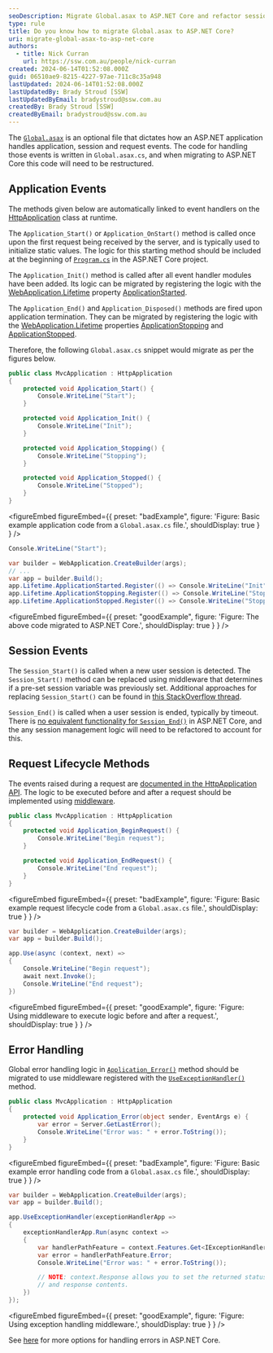 ```yaml
---
seoDescription: Migrate Global.asax to ASP.NET Core and refactor session management logic to leverage middleware.
type: rule
title: Do you know how to migrate Global.asax to ASP.NET Core?
uri: migrate-global-asax-to-asp-net-core
authors:
  - title: Nick Curran
    url: https://ssw.com.au/people/nick-curran
created: 2024-06-14T01:52:08.000Z
guid: 06510ae9-8215-4227-97ae-711c8c35a948
lastUpdated: 2024-06-14T01:52:08.000Z
lastUpdatedBy: Brady Stroud [SSW]
lastUpdatedByEmail: bradystroud@ssw.com.au
createdBy: Brady Stroud [SSW]
createdByEmail: bradystroud@ssw.com.au
---
```


The [`Global.asax`](<https://learn.microsoft.com/en-us/previous-versions/dotnet/netframework-4.0/2027ewzw(v=vs.100)>) is an optional file that dictates how an ASP.NET application handles application, session and request events. The code for handling those events is written in `Global.asax.cs`, and when migrating to ASP.NET Core this code will need to be restructured.

## Application Events

The methods given below are automatically linked to event handlers on the [HttpApplication](https://learn.microsoft.com/en-us/dotnet/api/system.web.httpapplication?view=netframework-4.8.1) class at runtime.

The `Application_Start()` or `Application_OnStart()` method is called once upon the first request being received by the server, and is typically used to initialize static values. The logic for this starting method should be included at the beginning of [`Program.cs`](https://learn.microsoft.com/en-us/aspnet/core/fundamentals/startup?view=aspnetcore-7.0) in the ASP.NET Core project.

The `Application_Init()` method is called after all event handler modules have been added. Its logic can be migrated by registering the logic with the [WebApplication.Lifetime](https://learn.microsoft.com/en-us/dotnet/api/microsoft.aspnetcore.builder.webapplication.lifetime?view=aspnetcore-7.0) property [ApplicationStarted](https://learn.microsoft.com/en-us/dotnet/api/microsoft.extensions.hosting.ihostapplicationlifetime.applicationstarted?view=dotnet-plat-ext-7.0#microsoft-extensions-hosting-ihostapplicationlifetime-applicationstarted).

The `Application_End()` and `Application_Disposed()` methods are fired upon application termination. They can be migrated by registering the logic with the [WebApplication.Lifetime](https://learn.microsoft.com/en-us/dotnet/api/microsoft.aspnetcore.builder.webapplication.lifetime?view=aspnetcore-7.0) properties [ApplicationStopping](https://learn.microsoft.com/en-us/dotnet/api/microsoft.extensions.hosting.ihostapplicationlifetime.applicationstopping?view=dotnet-plat-ext-7.0#microsoft-extensions-hosting-ihostapplicationlifetime-applicationstopping) and [ApplicationStopped](https://learn.microsoft.com/en-us/dotnet/api/microsoft.extensions.hosting.ihostapplicationlifetime.applicationstopped?view=dotnet-plat-ext-7.0#microsoft-extensions-hosting-ihostapplicationlifetime-applicationstopped).

Therefore, the following `Global.asax.cs` snippet would migrate as per the figures below.

```cs
public class MvcApplication : HttpApplication
{
    protected void Application_Start() {
        Console.WriteLine("Start");
    }

    protected void Application_Init() {
        Console.WriteLine("Init");
    }

    protected void Application_Stopping() {
        Console.WriteLine("Stopping");
    }

    protected void Application_Stopped() {
        Console.WriteLine("Stopped");
    }
}
```

<figureEmbed figureEmbed={{
  preset: "badExample",
  figure: 'Figure: Basic example application code from a `Global.asax.cs` file.',
  shouldDisplay: true
} } />


```cs
Console.WriteLine("Start");

var builder = WebApplication.CreateBuilder(args);
// ...
var app = builder.Build();
app.Lifetime.ApplicationStarted.Register(() => Console.WriteLine("Init"));
app.Lifetime.ApplicationStopping.Register(() => Console.WriteLine("Stopping"));
app.Lifetime.ApplicationStopped.Register(() => Console.WriteLine("Stopped"));
```

<figureEmbed figureEmbed={{
  preset: "goodExample",
  figure: 'Figure: The above code migrated to ASP.NET Core.',
  shouldDisplay: true
} } />


## Session Events

The `Session_Start()` is called when a new user session is detected. The `Session_Start()` method can be replaced using middleware that determines if a pre-set session variable was previously set. Additional approaches for replacing `Session_Start()` can be found in [this StackOverflow thread](https://stackoverflow.com/questions/52533831/is-there-a-session-start-equivalent-in-net-core-mvc-2-1).

`Session_End()` is called when a user session is ended, typically by timeout. There is [no equivalent functionality for `Session_End()`](https://github.com/aspnet/Session/issues/20) in ASP.NET Core, and the any session management logic will need to be refactored to account for this.

## Request Lifecycle Methods

The events raised during a request are [documented in the HttpApplication API](https://learn.microsoft.com/en-us/dotnet/api/system.web.httpapplication?view=netframework-4.8.1#remarks). The logic to be executed before and after a request should be implemented using [middleware](https://learn.microsoft.com/en-us/aspnet/core/fundamentals/middleware/?view=aspnetcore-7.0).

```cs
public class MvcApplication : HttpApplication
{
    protected void Application_BeginRequest() {
        Console.WriteLine("Begin request");
    }

    protected void Application_EndRequest() {
        Console.WriteLine("End request");
    }
}
```

<figureEmbed figureEmbed={{
  preset: "badExample",
  figure: 'Figure: Basic example request lifecycle code from a `Global.asax.cs` file.',
  shouldDisplay: true
} } />


```cs
var builder = WebApplication.CreateBuilder(args);
var app = builder.Build();

app.Use(async (context, next) =>
{
    Console.WriteLine("Begin request");
    await next.Invoke();
    Console.WriteLine("End request");
})
```

<figureEmbed figureEmbed={{
  preset: "goodExample",
  figure: 'Figure: Using middleware to execute logic before and after a request.',
  shouldDisplay: true
} } />


## Error Handling

Global error handling logic in [`Application_Error()`](https://learn.microsoft.com/en-us/dotnet/api/system.web.httpapplication.error?view=netframework-4.8.1) method should be migrated to use middleware registered with the [`UseExceptionHandler()`](https://learn.microsoft.com/en-us/dotnet/api/microsoft.aspnetcore.builder.exceptionhandlerextensions.useexceptionhandler?view=aspnetcore-7.0) method.

```cs
public class MvcApplication : HttpApplication
{
    protected void Application_Error(object sender, EventArgs e) {
        var error = Server.GetLastError();
        Console.WriteLine("Error was: " + error.ToString());
    }
}
```

<figureEmbed figureEmbed={{
  preset: "badExample",
  figure: 'Figure: Basic example error handling code from a `Global.asax.cs` file.',
  shouldDisplay: true
} } />


```cs
var builder = WebApplication.CreateBuilder(args);
var app = builder.Build();

app.UseExceptionHandler(exceptionHandlerApp =>
{
    exceptionHandlerApp.Run(async context =>
    {
        var handlerPathFeature = context.Features.Get<IExceptionHandlerPathFeature>();
        var error = handlerPathFeature.Error;
        Console.WriteLine("Error was: " + error.ToString());

        // NOTE: context.Response allows you to set the returned status code
        // and response contents.
    })
});
```

<figureEmbed figureEmbed={{
  preset: "goodExample",
  figure: 'Figure: Using exception handling middleware.',
  shouldDisplay: true
} } />


See [here](https://learn.microsoft.com/en-us/aspnet/core/web-api/handle-errors?view=aspnetcore-7.0) for more options for handling errors in ASP.NET Core.
